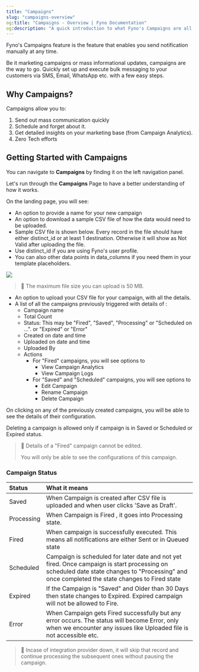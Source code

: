 ```yaml
---
title: "Campaigns"
slug: "campaigns-overview"
og:title: "Campaigns - Overview | Fyno Documentation"
og:description: "A quick introduction to what Fyno's Campaigns are all about."
---
```


Fyno's Campaigns feature is the feature that enables you send notification manually at any time.

Be it marketing campaigns or mass informational updates, campaigns are the way to go. Quickly set up and execute bulk messaging to your customers via SMS, Email, WhatsApp etc. with a few easy steps.

## Why Campaigns?

Campaigns allow you to:

1. Send out mass communication quickly
2. Schedule and forget about it.
3. Get detailed insights on your marketing base (from Campaign Analytics).
4. Zero Tech efforts

## Getting Started with Campaigns

You can navigate to **Campaigns** by finding it on the left navigation panel.

Let's run through the **Campaigns** Page to have a better understanding of how it works.

On the landing page, you will see:

- An option to provide a name for your new campaign
- An option to download a sample CSV file of how the data would need to be uploaded.
- Sample CSV file is shown below. Every record in the file should have either distinct_id or at least 1 destination. Otherwise it will show as Not Valid after uploading the file.
- Use distinct_id if you are using Fyno's user profile.
- You can also other data points in data_columns if you need them in your template placeholders.

![](/images/3be877f-Fyno_sample_file.png)

> 📘 The maximum file size you can upload is 50 MB.

- An option to upload your CSV file for your campaign, with all the details.
- A list of all the campaigns previously triggered with details of :
  - Campaign name
  - Total Count
  - Status: This may be "Fired", "Saved", "Processing" or "Scheduled on ...". or "Expired" or "Error"
  - Created on date and time
  - Uploaded on date and time
  - Uploaded By
  - Actions
    - For "Fired" campaigns, you will see options to
      - View Campaign Analytics
      - View Campaign Logs
    - For "Saved" and "Scheduled" campaigns, you will see options to
      - Edit Campaign
      - Rename Campaign
      - Delete Campaign

On clicking on any of the previously created campaigns, you will be able to see the details of their configuration.

Deleting a campaign is allowed only if campaign is in Saved or Scheduled or Expired status.

> 📘 Details of a "Fired" campaign cannot be edited.
>
> You will only be able to see the configurations of this campaign.

### Campaign Status

| Status     | What it means                                                                                                                                                                                 |
| :--------- | :-------------------------------------------------------------------------------------------------------------------------------------------------------------------------------------------- |
| Saved      | When Campaign is created after CSV file is uploaded and when user clicks 'Save as Draft'.                                                                                                     |
| Processing | When Campaign is Fired , it goes into Processing state.                                                                                                                                       |
| Fired      | When campaign is successfully executed. This means all notifications are either Sent or in Queued state                                                                                       |
| Scheduled  | Campaign is scheduled for later date and not yet fired. Once campaign is start processing on scheduled date state changes to "Processing" and once completed the state changes to Fired state |
| Expired    | If the Campaign is "Saved" and Older than 30 Days then state changes to Expired. Expired campaign will not be allowed to Fire.                                                                |
| Error      | When Campaign gets Fired successfully but any error occurs. The status will become Error, only when we encounter any issues like Uploaded file is not accessible etc.                         |

> 📘 Incase of integration provider down, it will skip that record and continue processing the subsequent ones without pausing the campaign.
